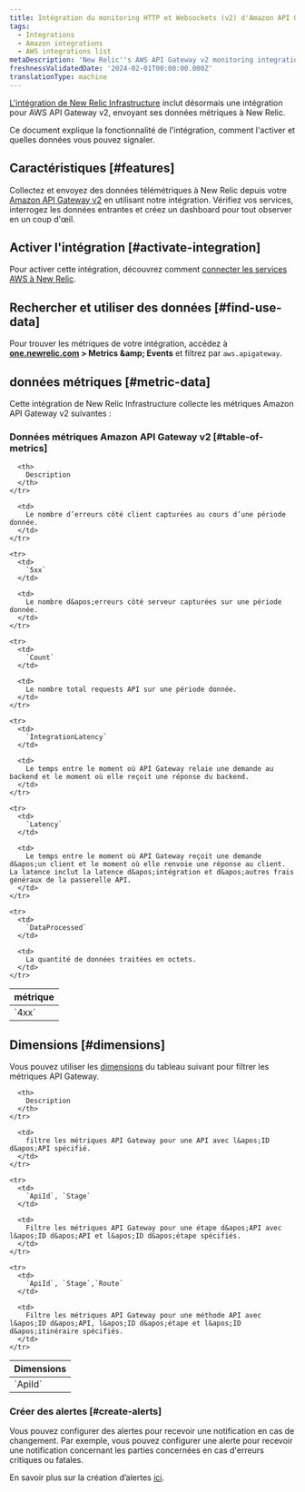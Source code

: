 ```yaml
---
title: Intégration du monitoring HTTP et Websockets (v2) d'Amazon API Gateway
tags:
  - Integrations
  - Amazon integrations
  - AWS integrations list
metaDescription: 'New Relic''s AWS API Gateway v2 monitoring integration: what data it reports, and how to enable it.'
freshnessValidatedDate: '2024-02-01T00:00:00.000Z'
translationType: machine
---
```


[L&apos;intégration de New Relic Infrastructure](/docs/infrastructure/introduction-infra-monitoring) inclut désormais une intégration pour AWS API Gateway v2, envoyant ses données métriques à New Relic.

Ce document explique la fonctionnalité de l&apos;intégration, comment l&apos;activer et quelles données vous pouvez signaler.

## Caractéristiques [#features]

Collectez et envoyez des données télémétriques à New Relic depuis votre [Amazon API Gateway v2](https://aws.amazon.com/api-gateway/) en utilisant notre intégration. Vérifiez vos services, interrogez les données entrantes et créez un dashboard pour tout observer en un coup d&apos;œil.

## Activer l&apos;intégration [#activate-integration]

Pour activer cette intégration, découvrez comment [connecter les services AWS à New Relic](/docs/infrastructure/amazon-integrations/connect/aws-metric-stream-setup/).

## Rechercher et utiliser des données [#find-use-data]

Pour trouver les métriques de votre intégration, accédez à <DNT>**[one.newrelic.com](https://one.newrelic.com/all-capabilities) &gt; Metrics &amp;amp; Events**</DNT> et filtrez par `aws.apigateway`.

## données métriques [#metric-data]

Cette intégration de New Relic Infrastructure collecte les métriques Amazon API Gateway v2 suivantes :

### Données métriques Amazon API Gateway v2 [#table-of-metrics]

<table>
  <thead>
    <tr>
      <th style={{ width: "200px" }}>
        métrique
      </th>

      <th>
        Description
      </th>
    </tr>
  </thead>

  <tbody>
    <tr>
      <td>
        `4xx`
      </td>

      <td>
        Le nombre d’erreurs côté client capturées au cours d’une période donnée.
      </td>
    </tr>

    <tr>
      <td>
        `5xx`
      </td>

      <td>
        Le nombre d&apos;erreurs côté serveur capturées sur une période donnée.
      </td>
    </tr>

    <tr>
      <td>
        `Count`
      </td>

      <td>
        Le nombre total requests API sur une période donnée.
      </td>
    </tr>

    <tr>
      <td>
        `IntegrationLatency`
      </td>

      <td>
        Le temps entre le moment où API Gateway relaie une demande au backend et le moment où elle reçoit une réponse du backend.
      </td>
    </tr>

    <tr>
      <td>
        `Latency`
      </td>

      <td>
        Le temps entre le moment où API Gateway reçoit une demande d&apos;un client et le moment où elle renvoie une réponse au client. La latence inclut la latence d&apos;intégration et d&apos;autres frais généraux de la passerelle API.
      </td>
    </tr>

    <tr>
      <td>
        `DataProcessed`
      </td>

      <td>
        La quantité de données traitées en octets.
      </td>
    </tr>
  </tbody>
</table>

## Dimensions [#dimensions]

Vous pouvez utiliser les [dimensions](http://docs.aws.amazon.com/AmazonCloudWatch/latest/APIReference/API_Dimension.html) du tableau suivant pour filtrer les métriques API Gateway.

<table>
  <thead>
    <tr>
      <th style={{ width: "285x" }}>
        Dimensions
      </th>

      <th>
        Description
      </th>
    </tr>
  </thead>

  <tbody>
    <tr>
      <td>
        `ApiId`
      </td>

      <td>
        filtre les métriques API Gateway pour une API avec l&apos;ID d&apos;API spécifié.
      </td>
    </tr>

    <tr>
      <td>
        `ApiId`, `Stage`
      </td>

      <td>
        Filtre les métriques API Gateway pour une étape d&apos;API avec l&apos;ID d&apos;API et l&apos;ID d&apos;étape spécifiés.
      </td>
    </tr>

    <tr>
      <td>
        `ApiId`, `Stage`,`Route`
      </td>

      <td>
        Filtre les métriques API Gateway pour une méthode API avec l&apos;ID d&apos;API, l&apos;ID d&apos;étape et l&apos;ID d&apos;itinéraire spécifiés.
      </td>
    </tr>
  </tbody>
</table>

### Créer des alertes [#create-alerts]

Vous pouvez configurer des alertes pour recevoir une notification en cas de changement. Par exemple, vous pouvez configurer une alerte pour recevoir une notification concernant les parties concernées en cas d&apos;erreurs critiques ou fatales.

En savoir plus sur la création d’alertes [ici](/docs/tutorial-create-alerts/create-an-alert/).